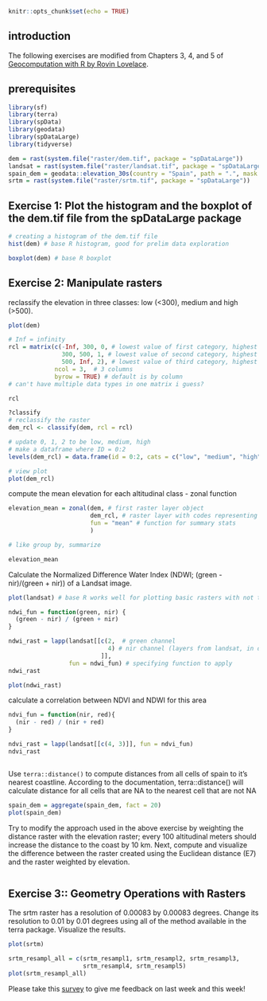 ```r
knitr::opts_chunk$set(echo = TRUE)
```

## introduction

The following exercises are modified from Chapters 3, 4, and 5 of [Geocomputation with R by Rovin Lovelace](https://r.geocompx.org/).

## prerequisites

```r
library(sf)
library(terra)
library(spData)
library(geodata)
library(spDataLarge)
library(tidyverse)
```

```r
dem = rast(system.file("raster/dem.tif", package = "spDataLarge"))
landsat = rast(system.file("raster/landsat.tif", package = "spDataLarge"))
spain_dem = geodata::elevation_30s(country = "Spain", path = ".", mask = FALSE)
srtm = rast(system.file("raster/srtm.tif", package = "spDataLarge"))
```

## Exercise 1: Plot the histogram and the boxplot of the dem.tif file from the spDataLarge package

```r

# creating a histogram of the dem.tif file
hist(dem) # base R histogram, good for prelim data exploration

boxplot(dem) # base R boxplot

```

## Exercise 2: Manipulate rasters

reclassify the elevation in three classes: low (<300), medium and high (>500). 

```r
plot(dem)

# Inf = infinity
rcl = matrix(c(-Inf, 300, 0, # lowest value of first category, highest value of first category, category number = 0
               300, 500, 1, # lowest value of second category, highest value of second category, category number = 1
               500, Inf, 2), # lowest value of third category, highest value of third category, category number = 2 (these numbers of arbitrary, only matters for "id" vector in renaming levels)
             ncol = 3,  # 3 columns
             byrow = TRUE) # default is by column
# can't have multiple data types in one matrix i guess?

rcl

?classify
# reclassify the raster
dem_rcl <- classify(dem, rcl = rcl)

# update 0, 1, 2 to be low, medium, high
# make a dataframe where ID = 0:2
levels(dem_rcl) = data.frame(id = 0:2, cats = c("low", "medium", "high"))

# view plot
plot(dem_rcl)

```

compute the mean elevation for each altitudinal class
- zonal function

```r
elevation_mean = zonal(dem, # first raster layer object
                       dem_rcl, # raster layer with codes representing zones, reclassified
                       fun = "mean" # function for summary stats
                       ) 

# like group by, summarize

elevation_mean

```

Calculate the Normalized Difference Water Index (NDWI; (green - nir)/(green + nir)) of a Landsat image.


```r
plot(landsat) # base R works well for plotting basic rasters with not too many layers

ndwi_fun = function(green, nir) {
  (green - nir) / (green + nir)
}

ndwi_rast = lapp(landsat[[c(2,  # green channel
                            4) # nir channel (layers from landsat, in documentation)
                          ]], 
                 fun = ndwi_fun) # specifying function to apply
ndwi_rast

plot(ndwi_rast)
```

calculate a correlation between NDVI and NDWI for this area

```r
ndvi_fun = function(nir, red){
  (nir - red) / (nir + red)
}

ndvi_rast = lapp(landsat[[c(4, 3)]], fun = ndvi_fun)
ndvi_rast
```

```r

```

Use `terra::distance()` to compute distances from all cells of spain to it's nearest coastline. According to the documentation, terra::distance() will calculate distance for all cells that are NA to the nearest cell that are not NA

```r
spain_dem = aggregate(spain_dem, fact = 20)
plot(spain_dem)

```

Try to modify the approach used in the above exercise by weighting the distance raster with the elevation raster; every 100 altitudinal meters should increase the distance to the coast by 10 km. Next, compute and visualize the difference between the raster created using the Euclidean distance (E7) and the raster weighted by elevation.

```r

```


## Exercise 3:: Geometry Operations with Rasters

The srtm raster has a resolution of 0.00083 by 0.00083 degrees. Change its resolution to 0.01 by 0.01 degrees using all of the method available in the terra package. Visualize the results. 

```r
plot(srtm)

```

```r
srtm_resampl_all = c(srtm_resampl1, srtm_resampl2, srtm_resampl3,
                     srtm_resampl4, srtm_resampl5)
plot(srtm_resampl_all)
```

Please take this [survey](https://forms.gle/P6EneoEW7GY56LP16) to give me feedback on last week and this week!
